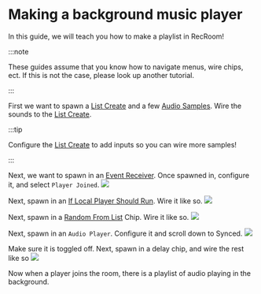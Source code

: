 # Making a background music player
In this guide, we will teach you how to make a playlist in RecRoom!

:::note

These guides assume that you know how to navigate menus, wire chips, ect.
If this is not the case, please look up another tutorial.

:::

First we want to spawn a [List Create](../../docs/documentation/Chips/542d3256-0d51-4c33-a2a1-fbc44b7e1f07) and a few [Audio Samples](../../docs/documentation/Chips/2cb45825-f385-414f-9a65-2425963fa720). Wire the sounds to the [List Create](../../docs/documentation/Chips/542d3256-0d51-4c33-a2a1-fbc44b7e1f07).

:::tip

Configure the [List Create](../../docs/documentation/Chips/542d3256-0d51-4c33-a2a1-fbc44b7e1f07) to add inputs so you can wire more samples!

:::

Next, we want to spawn in an [Event Receiver](../../docs/documentation/Chips/8b533ccb-643a-491d-982c-94417ce99954). Once spawned in, configure it, and select `Player Joined`.
![](https://i.ibb.co/KyGS4rK/tutorial-Music2.png)

Next, spawn in an [If Local Player Should Run](../../docs/documentation/Chips/6d69bee8-0d77-4d5f-bf35-9794eaaabe81). Wire it like so.
![](https://i.ibb.co/GRkCDTm/tutorial-Music3.png)

Next, spawn in a [Random From List](../../docs/documentation/Chips/d253cef6-dd99-4357-b98a-e09a0c23bad7) Chip. Wire it like so.
![](https://i.ibb.co/fX0yW8b/tutorial-Music4.png)

Next, spawn in an `Audio Player`. Configure it and scroll down to Synced.
![](https://i.ibb.co/6Hvy7MR/tutorial-Music6.png)

Make sure it is toggled off. Next, spawn in a delay chip, and wire the rest like so 
![](https://i.ibb.co/fYdwptf/tutorial-Music5.png)

Now when a player joins the room, there is a playlist of audio playing in the background.
